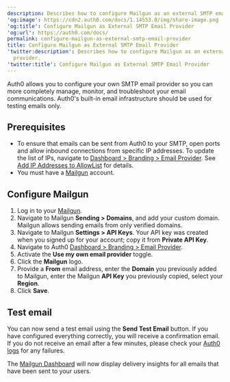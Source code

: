 ```yaml
---
description: Describes how to configure Mailgun as an external SMTP email provider.
'og:image': https://cdn2.auth0.com/docs/1.14553.0/img/share-image.png
'og:title': Configure Mailgun as External SMTP Email Provider
'og:url': https://auth0.com/docs/
permalink: configure-mailgun-as-external-smtp-email-provider
title: Configure Mailgun as External SMTP Email Provider
'twitter:description': Describes how to configure Mailgun as an external SMTP email
  provider.
'twitter:title': Configure Mailgun as External SMTP Email Provider
---
```

Auth0 allows you to configure your own SMTP email provider so you can more completely manage, monitor, and troubleshoot your email communications. Auth0's built-in email infrastructure should be used for testing emails only.

## Prerequisites

* To ensure that emails can be sent from Auth0 to your SMTP, open ports and allow inbound connections from specific IP addresses. To update the list of IPs, navigate to [Dashboard > Branding > Email Provider](https://manage.auth0.com/#/branding/email_provider). See [Add IP Addresses to AllowList](/docs/secure/security-guidance/data-security/allowlist) for details.
* You must have a [Mailgun](https://mailgun.com) account.

## Configure Mailgun

1. Log in to your [Mailgun](https://mailgun.com).
2. Navigate to Mailgun **Sending > Domains**, and add your custom domain. Mailgun allows sending emails from only verified domains.
3. Navigate to Mailgun **Settings > API Keys**. Your API key was created when you signed up for your account; copy it from **Private API Key**.
4. Navigate to Auth0 [Dashboard > Branding > Email Provider](https://manage.auth0.com/#/branding/email_provider).
5. Activate the **Use my own email provider** toggle.
6. Click the **Mailgun** logo.
7. Provide a **From** email address, enter the **Domain** you previously added to Mailgun, enter the Mailgun **API Key** you previously copied, select your **Region**.
8. Click **Save**.

## Test email

You can now send a test email using the **Send Test Email** button. If you have configured everything correctly, you will receive a confirmation email. If you do not receive an email after a few minutes, please check your [Auth0 logs](https://manage.auth0.com/#/logs) for any failures.

The [Mailgun Dashboard](https://app.mailgun.com/app/dashboard) will now display delivery insights for all emails that have been sent to your users.